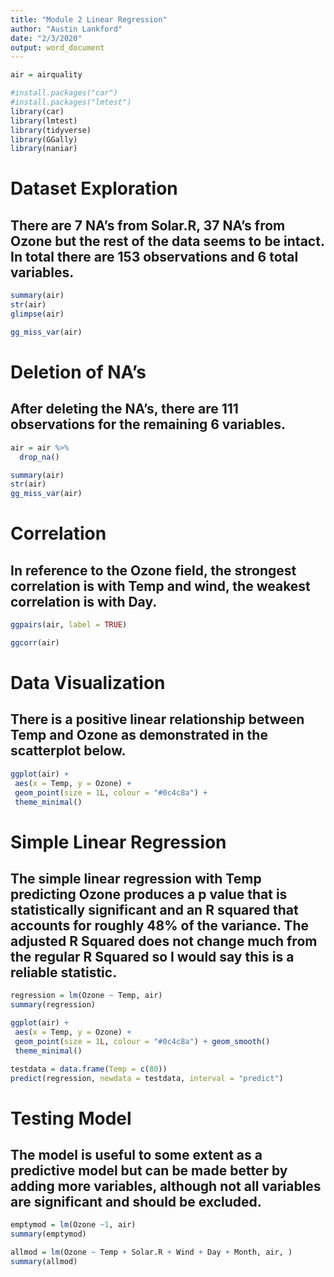 ---
title: "Module 2 Linear Regression"
author: "Austin Lankford"
date: "2/3/2020"
output: word_document
---

```{r}
air = airquality
```

```{r}
#install.packages("car")
#install.packages("lmtest")
library(car)
library(lmtest)
library(tidyverse)
library(GGally)
library(naniar)
```

# Dataset Exploration
## There are 7 NA's from Solar.R, 37 NA's from Ozone but the rest of the data seems to be intact. In total there are 153 observations and 6 total variables. 

```{r}
summary(air)
str(air)
glimpse(air)
```


```{r}
gg_miss_var(air)
```

# Deletion of NA's
## After deleting the NA's, there are 111 observations for the remaining 6 variables.
```{r}
air = air %>%
  drop_na()
```

```{r}
summary(air)
str(air)
gg_miss_var(air)
```

# Correlation
## In reference to the Ozone field, the strongest correlation is with Temp and wind, the weakest correlation is with Day.

```{r}
ggpairs(air, label = TRUE)
```

```{r}
ggcorr(air)
```

# Data Visualization
## There is a positive linear relationship between Temp and Ozone as demonstrated in the scatterplot below.

```{r}
ggplot(air) +
 aes(x = Temp, y = Ozone) +
 geom_point(size = 1L, colour = "#0c4c8a") +
 theme_minimal()
```

# Simple Linear Regression
## The simple linear regression with Temp predicting Ozone produces a p value that is statistically significant and an R squared that accounts for roughly 48% of the variance. The adjusted R Squared does not change much from the regular R Squared so I would say this is a reliable statistic.

```{r}
regression = lm(Ozone ~ Temp, air) 
summary(regression) 

```

```{r}
ggplot(air) +
 aes(x = Temp, y = Ozone) +
 geom_point(size = 1L, colour = "#0c4c8a") + geom_smooth()
 theme_minimal()
```

```{r}
testdata = data.frame(Temp = c(80))
predict(regression, newdata = testdata, interval = "predict")
```

# Testing Model
## The model is useful to some extent as a predictive model but can be made better by adding more variables, although not all variables are significant and should be excluded.
```{r}
emptymod = lm(Ozone ~1, air)
summary(emptymod)

allmod = lm(Ozone ~ Temp + Solar.R + Wind + Day + Month, air, ) 
summary(allmod)
```

```{r}

```





